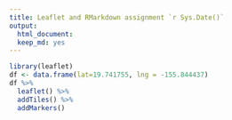 ```yaml
---
title: Leaflet and RMarkdown assignment `r Sys.Date()`
output:
  html_document:
  keep_md: yes
---
```

  
```r
library(leaflet)
df <- data.frame(lat=19.741755, lng = -155.844437)
df %>%
  leaflet() %>% 
  addTiles() %>%
  addMarkers()
```